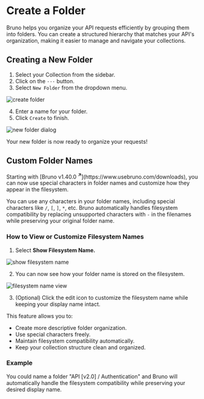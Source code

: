 
# Create a Folder

Bruno helps you organize your API requests efficiently by grouping them into folders. You can create a structured hierarchy that matches your API's organization, making it easier to manage and navigate your collections.

## Creating a New Folder

1. Select your Collection from the sidebar.
2. Click on the `···` button.
3. Select `New Folder` from the dropdown menu.

![create folder](/screenshots/get-started/bruno-basics/create-folder/1-create-new-folder.webp)

4. Enter a name for your folder.
5. Click `Create` to finish.

![new folder dialog](/screenshots/get-started/bruno-basics/create-folder/2-create-sample-folder.webp)

Your new folder is now ready to organize your requests!

## Custom Folder Names

<Callout type="info">
  Starting with [Bruno v1.40.0 <strong><sup>↗</sup></strong>](https://www.usebruno.com/downloads), you can
  now use special characters in folder names and customize how they appear in
  the filesystem.
</Callout>

You can use any characters in your folder names, including special characters like `/`, `[`, `]`, `*`, etc. Bruno automatically handles filesystem compatibility by replacing unsupported characters with `-` in the filenames while preserving your original folder name.

### How to View or Customize Filesystem Names

1. Select **Show Filesystem Name.**

![show filesystem name](/screenshots/get-started/bruno-basics/create-folder/3-show-file-system-name.webp)

2. You can now see how your folder name is stored on the filesystem.

![filesystem name view](/screenshots/get-started/bruno-basics/create-folder/4-file-system-name.webp)

3. (Optional) Click the edit icon to customize the filesystem name while keeping your display name intact.

This feature allows you to:

- Create more descriptive folder organization.
- Use special characters freely.
- Maintain filesystem compatibility automatically.
- Keep your collection structure clean and organized.

### Example

You could name a folder "API [v2.0] / Authentication" and Bruno will automatically handle the filesystem compatibility while preserving your desired display name.
